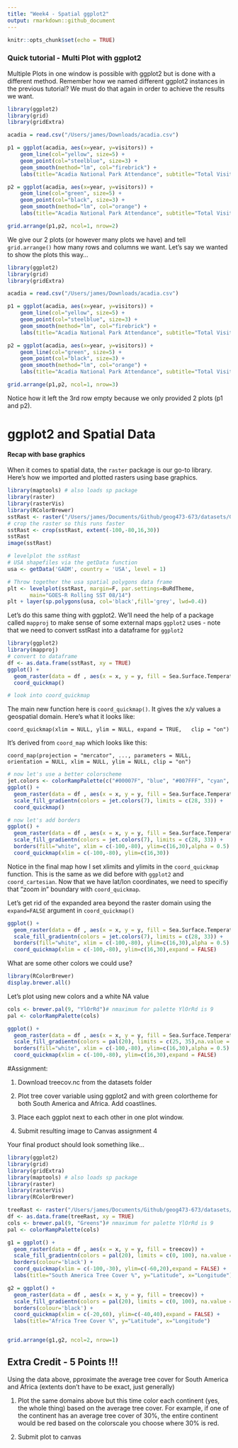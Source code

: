 ```yaml
---
title: "Week4 - Spatial ggplot2"
output: rmarkdown::github_document
---
```


```r
knitr::opts_chunk$set(echo = TRUE)
```

### Quick tutorial - Multi Plot with ggplot2

Multiple Plots in one window is possible with ggplot2 but is done with a different method. Remember how we named different ggplot2 instances in the previous tutorial? We must do that again in order to achieve the results we want. 

```r
library(ggplot2)
library(grid)
library(gridExtra)

acadia = read.csv("/Users/james/Downloads/acadia.csv")

p1 = ggplot(acadia, aes(x=year, y=visitors)) +
    geom_line(col="yellow", size=5) + 
    geom_point(col="steelblue", size=3) + 
    geom_smooth(method="lm", col="firebrick") +
    labs(title="Acadia National Park Attendance", subtitle="Total Visitors per year", y="Visitors", x="Year", caption="National Park Database")

p2 = ggplot(acadia, aes(x=year, y=visitors)) +
    geom_line(col="green", size=5) + 
    geom_point(col="black", size=3) + 
    geom_smooth(method="lm", col="orange") +
    labs(title="Acadia National Park Attendance", subtitle="Total Visitors per year", y="Visitors", x="Year", caption="National Park Database")

grid.arrange(p1,p2, ncol=1, nrow=2)
```

We give our 2 plots (or however many plots we have) and tell `grid.arrange()` how many rows and columns we want. Let's say we wanted to show the plots this way...

```r
library(ggplot2)
library(grid)
library(gridExtra)

acadia = read.csv("/Users/james/Downloads/acadia.csv")

p1 = ggplot(acadia, aes(x=year, y=visitors)) +
    geom_line(col="yellow", size=5) + 
    geom_point(col="steelblue", size=3) + 
    geom_smooth(method="lm", col="firebrick") +
    labs(title="Acadia National Park Attendance", subtitle="Total Visitors per year", y="Visitors", x="Year", caption="National Park Database")

p2 = ggplot(acadia, aes(x=year, y=visitors)) +
    geom_line(col="green", size=5) + 
    geom_point(col="black", size=3) + 
    geom_smooth(method="lm", col="orange") +
    labs(title="Acadia National Park Attendance", subtitle="Total Visitors per year", y="Visitors", x="Year", caption="National Park Database")

grid.arrange(p1,p2, ncol=1, nrow=3)
```

Notice how it left the 3rd row empty because we only provided 2 plots (p1 and p2).

# ggplot2 and Spatial Data

#### Recap with base graphics

When it comes to spatial data, the `raster` package is our go-to library. Here's how we imported and plotted rasters using base graphics. 

```r
library(maptools) # also loads sp package
library(raster)
library(rasterVis)
library(RColorBrewer)
sstRast <- raster("/Users/james/Documents/Github/geog473-673/datasets/GOES_R_ROLLING_1DAY_20190814.nc")
# crop the raster so this runs faster
sstRast <- crop(sstRast, extent(-100,-80,16,30))
sstRast
image(sstRast)

# levelplot the sstRast
# USA shapefiles via the getData function
usa <- getData('GADM', country = 'USA', level = 1)

# Throw together the usa spatial polygons data frame
plt <- levelplot(sstRast, margin=F, par.settings=BuRdTheme,
       main="GOES-R Rolling SST 08/14")
plt + layer(sp.polygons(usa, col='black',fill='grey', lwd=0.4))
```

Let's do this same thing with ggplot2. We'll need the help of a package called `mapproj` to make sense of some external maps `ggplot2` uses - note that we need to convert sstRast into a dataframe for `ggplot2`

```r
library(ggplot2)
library(mapproj)
# convert to dataframe
df <- as.data.frame(sstRast, xy = TRUE) 
ggplot() +
  geom_raster(data = df , aes(x = x, y = y, fill = Sea.Surface.Temperature)) + 
  coord_quickmap()

# look into coord_quickmap
```

The main new function here is `coord_quickmap()`. It gives the x/y values a geospatial domain. Here's what it looks like:

`coord_quickmap(xlim = NULL, ylim = NULL, expand = TRUE,
  clip = "on")`
  
It's derived from `coord_map` which looks like this:

`coord_map(projection = "mercator", ..., parameters = NULL,
  orientation = NULL, xlim = NULL, ylim = NULL, clip = "on")`
  
```r
# now let's use a better colorscheme
jet.colors <- colorRampPalette(c("#00007F", "blue", "#007FFF", "cyan", "#7FFF7F", "yellow", "#FF7F00", "red", "#7F0000"))
ggplot() +
  geom_raster(data = df , aes(x = x, y = y, fill = Sea.Surface.Temperature)) + 
  scale_fill_gradientn(colors = jet.colors(7), limits = c(28, 33)) + 
  coord_quickmap()

# now let's add borders
ggplot() +
  geom_raster(data = df , aes(x = x, y = y, fill = Sea.Surface.Temperature)) + 
  scale_fill_gradientn(colors = jet.colors(7), limits = c(28, 33)) + 
  borders(fill="white", xlim = c(-100,-80), ylim=c(16,30),alpha = 0.5) +
  coord_quickmap(xlim = c(-100,-80), ylim=c(16,30))
```

Notice in the final map how I set xlimits and ylimits in the `coord_quickmap` function. This is the same as we did before with `ggplot2` and `coord_cartesian`. Now that we have lat/lon coordinates, we need to specifiy that "zoom in" boundary with `coord_quickmap`. 

Let's get rid of the expanded area beyond the raster domain using the `expand=FALSE` argument in `coord_quickmap()`

```r
ggplot() +
  geom_raster(data = df , aes(x = x, y = y, fill = Sea.Surface.Temperature)) + 
  scale_fill_gradientn(colors = jet.colors(7), limits = c(28, 33)) + 
  borders(fill="white", xlim = c(-100,-80), ylim=c(16,30),alpha = 0.5) +
  coord_quickmap(xlim = c(-100,-80), ylim=c(16,30),expand = FALSE)
```

What are some other colors we could use?
```r
library(RColorBrewer)
display.brewer.all()
```

Let's plot using new colors and a white NA value

```r
cols <- brewer.pal(9, "YlOrRd")# nmaximum for palette YlOrRd is 9
pal <- colorRampPalette(cols)

ggplot() +
  geom_raster(data = df , aes(x = x, y = y, fill = Sea.Surface.Temperature)) + 
  scale_fill_gradientn(colors = pal(20), limits = c(25, 35),na.value = "white") + 
  borders(fill="white", xlim = c(-100,-80), ylim=c(16,30),alpha = 0.5) +
  coord_quickmap(xlim = c(-100,-80), ylim=c(16,30),expand = FALSE)    

```

#Assignment:

1. Download treecov.nc from the datasets folder

2. Plot tree cover variable using ggplot2 and with green colortheme for both South America and Africa. Add coastlines.

3. Place each ggplot next to each other in one plot window. 

4. Submit resulting image to Canvas assignment 4



Your final product should look something like...

```r
library(ggplot2)
library(grid)
library(gridExtra)
library(maptools) # also loads sp package
library(raster)
library(rasterVis)
library(RColorBrewer)

treeRast <- raster("/Users/james/Documents/Github/geog473-673/datasets/treecov.nc")
df <- as.data.frame(treeRast, xy = TRUE) 
cols <- brewer.pal(9, "Greens")# nmaximum for palette YlOrRd is 9
pal <- colorRampPalette(cols)

g1 = ggplot() +
  geom_raster(data = df , aes(x = x, y = y, fill = treecov)) + 
  scale_fill_gradientn(colors = pal(20), limits = c(0, 100), na.value = "white") + 
  borders(colour='black') + 
  coord_quickmap(xlim = c(-100,-30), ylim=c(-60,20),expand = FALSE) +
  labs(title="South America Tree Cover %", y="Latitude", x="Longitude")

g2 = ggplot() +
  geom_raster(data = df , aes(x = x, y = y, fill = treecov)) + 
  scale_fill_gradientn(colors = pal(20), limits = c(0, 100), na.value = "white") + 
  borders(colour='black') + 
  coord_quickmap(xlim = c(-20,60), ylim=c(-40,40),expand = FALSE) +
  labs(title="Africa Tree Cover %", y="Latitude", x="Longitude")


grid.arrange(g1,g2, ncol=2, nrow=1)
```


## Extra Credit - 5 Points !!!

Using the data above, pproximate the average tree cover for South America and Africa (extents don't have to be exact, just generally)

1) Plot the same domains above but this time color each continent (yes, the whole thing) based on the average tree cover. For example, if one of the continent has an average tree cover of 30%, the entire continent would be red based on the colorscale you choose where 30% is red. 

2) Submit plot to canvas 